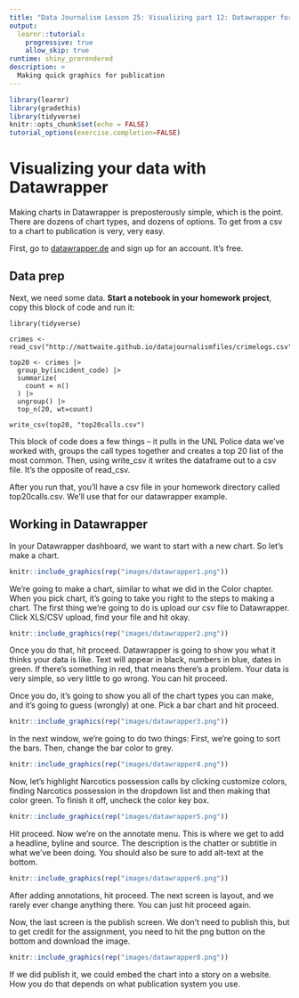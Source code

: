 ```yaml
---
title: "Data Journalism Lesson 25: Visualizing part 12: Datawrapper for charts"
output: 
  learnr::tutorial:
    progressive: true
    allow_skip: true
runtime: shiny_prerendered
description: >
  Making quick graphics for publication
---
```

```r
library(learnr)
library(gradethis)
library(tidyverse)
knitr::opts_chunk$set(echo = FALSE)
tutorial_options(exercise.completion=FALSE)
```

# Visualizing your data with Datawrapper

Making charts in Datawrapper is preposterously simple, which is the point. There are dozens of chart types, and dozens of options. To get from a csv to a chart to publication is very, very easy.

First, go to [datawrapper.de](https://www.datawrapper.de/) and sign up for an account. It’s free.

## Data prep

Next, we need some data. **Start a notebook in your homework project**, copy this block of code and run it: 

```
library(tidyverse)

crimes <- read_csv("http://mattwaite.github.io/datajournalismfiles/crimelogs.csv")

top20 <- crimes |> 
  group_by(incident_code) |>
  summarize(
    count = n()
  ) |>
  ungroup() |>
  top_n(20, wt=count)

write_csv(top20, "top20calls.csv")
```

This block of code does a few things -- it pulls in the UNL Police data we've worked with, groups the call types together and creates a top 20 list of the most common. Then, using write_csv it writes the dataframe out to a csv file. It's the opposite of read_csv. 

After you run that, you'll have a csv file in your homework directory called top20calls.csv. We'll use that for our datawrapper example. 

## Working in Datawrapper

In your Datawrapper dashboard, we want to start with a new chart. So let's make a chart.

```r
knitr::include_graphics(rep("images/datawrapper1.png"))
```

We're going to make a chart, similar to what we did in the Color chapter. When you pick chart, it's going to take you right to the steps to making a chart. The first thing we're going to do is upload our csv file to Datawrapper. Click XLS/CSV upload, find your file and hit okay.

```r
knitr::include_graphics(rep("images/datawrapper2.png"))
```

Once you do that, hit proceed. Datawrapper is going to show you what it thinks your data is like. Text will appear in black, numbers in blue, dates in green. If there's something in red, that means there's a problem. Your data is very simple, so very little to go wrong. You can hit proceed.

Once you do, it's going to show you all of the chart types you can make, and it's going to guess (wrongly) at one. Pick a bar chart and hit proceed.

```r
knitr::include_graphics(rep("images/datawrapper3.png"))
```

In the next window, we're going to do two things: First, we're going to sort the bars. Then, change the bar color to grey. 

```r
knitr::include_graphics(rep("images/datawrapper4.png"))
```

Now, let's highlight Narcotics possession calls by clicking customize colors, finding Narcotics possession in the dropdown list and then making that color green. To finish it off, uncheck the color key box. 

```r
knitr::include_graphics(rep("images/datawrapper5.png"))
```

Hit proceed. Now we're on the annotate menu. This is where we get to add a headline, byline and source. The description is the chatter or subtitle in what we've been doing. You should also be sure to add alt-text at the bottom.  

```r
knitr::include_graphics(rep("images/datawrapper6.png"))
```

After adding annotations, hit proceed. The next screen is layout, and we rarely ever change anything there. You can just hit proceed again. 

Now, the last screen is the publish screen. We don't need to publish this, but to get credit for the assignment, you need to hit the png button on the bottom and download the image. 

```r
knitr::include_graphics(rep("images/datawrapper8.png"))
```

If we did publish it, we could embed the chart into a story on a website. How you do that depends on what publication system you use. 
